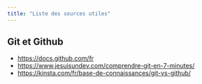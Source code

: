 ```yaml
---
title: "Liste des sources utiles"
---
```


## Git et Github
  
-   <https://docs.github.com/fr>
-   <https://www.jesuisundev.com/comprendre-git-en-7-minutes/>
-   <https://kinsta.com/fr/base-de-connaissances/git-vs-github/>
